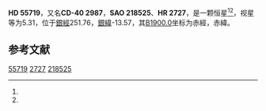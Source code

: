{{Starbox begin
| name = HD 55719
}}
{{Starbox observe
| epoch = [[J2000.0|J2000.0]]
| constell = {{星座名待查}}<ref name=SIMBAD>{{cite web
 | url=http://simbad.u-strasbg.fr/simbad/sim-id?Ident=HR+2727
 | title=Pulsating variable Star
 | publisher=Centre de Données astronomiques de Strasbourg
 | work=SIMBAD
 | accessdate=2012-07-13
 | archive-date=2016-03-19
 | archive-url=https://web.archive.org/web/20160319062847/http://simbad.u-strasbg.fr/simbad/sim-id?Ident=HR+2727
 | dead-url=no
 }}</ref><ref name=DATA>{{cite web
 | url=http://vizier.u-strasbg.fr/viz-bin/VizieR-5?-out.add=.&-source=5050&-corr=PK=HR&-out.max=9999&HR=2727
 | title=VizieR Detailed Page
 | accessdate=2012-07-13
 | archive-date=2016-03-05
 | archive-url=https://web.archive.org/web/20160305005144/http://vizier.u-strasbg.fr/viz-bin/VizieR-5?-out.add=.&-source=5050&-corr=PK=HR&-out.max=9999&HR=2727
 | dead-url=no
 }}</ref>
| 星官 = 
| ra = {{RA|7|12|15.8}}<ref name=SIMBAD /><ref name=DATA />
| dec = {{DEC|-40|29|56}}<ref name=SIMBAD /><ref name=DATA />
| appmag_v = 5.31<ref name=SIMBAD /><ref name=DATA />
}}
{{Starbox character
| class = A3pSrEuCr<ref name=SIMBAD /><ref name=DATA />
| b-v = 0.06<ref name=SIMBAD /><ref name=DATA />
| u-b = 0.09<ref name=SIMBAD /><ref name=DATA />
| r-i = <ref name=SIMBAD /><ref name=DATA />
| variable = 
}}
{{Starbox astrometry
| radial_v = 0.09
| prop_mo_ra = 17
| parallax = 0.009
| p_error = 
}}
{{Starbox catalog
| names =CD-40 2987，[[SAO星表|SAO]] 218525，[[HD星表|HD]] 55719，[[HR星表|HR]] 2727}}
{{Starbox reference |Simbad=HR+2727}}
{{Starbox end}}

'''HD 55719'''，又名'''CD-40 2987'''，'''SAO 218525'''、'''HR 2727'''，是一颗恒星<ref name=SIMBAD /><ref name=DATA />，视星等为5.31，位于[[銀道座標系|銀經]]251.76，[[銀道座標系|銀緯]]-13.57，其[[B1900.0|B1900.0]]坐标为赤經{{RA|7|8|57}}，赤緯{{DEC|-40|-13.57|47}}。

== 参考文献 ==
{{reflist}}

{{star-stub}}

[[Category:HD和HDE天體|55719]]
[[Category:HR天體|2727]]
[[Category:SAO天體|218525]]